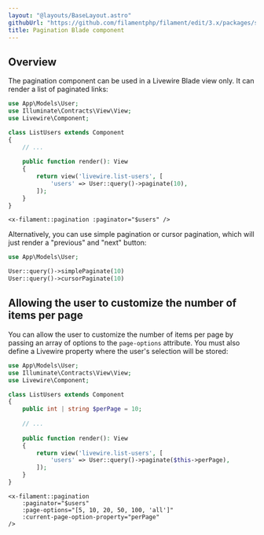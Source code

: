 ```yaml
---
layout: "@layouts/BaseLayout.astro"
githubUrl: "https://github.com/filamentphp/filament/edit/3.x/packages/support/docs/09-blade-components/02-pagination.md"
title: Pagination Blade component
---
```


## Overview

The pagination component can be used in a Livewire Blade view only. It can render a list of paginated links:

```php
use App\Models\User;
use Illuminate\Contracts\View\View;
use Livewire\Component;

class ListUsers extends Component
{
    // ...
    
    public function render(): View
    {
        return view('livewire.list-users', [
            'users' => User::query()->paginate(10),
        ]);
    }
}
```

```blade
<x-filament::pagination :paginator="$users" />
```

Alternatively, you can use simple pagination or cursor pagination, which will just render a "previous" and "next" button:

```php
use App\Models\User;

User::query()->simplePaginate(10)
User::query()->cursorPaginate(10)
```

## Allowing the user to customize the number of items per page

You can allow the user to customize the number of items per page by passing an array of options to the `page-options` attribute. You must also define a Livewire property where the user's selection will be stored:

```php
use App\Models\User;
use Illuminate\Contracts\View\View;
use Livewire\Component;

class ListUsers extends Component
{
    public int | string $perPage = 10;
    
    // ...
    
    public function render(): View
    {
        return view('livewire.list-users', [
            'users' => User::query()->paginate($this->perPage),
        ]);
    }
}
```

```blade
<x-filament::pagination
    :paginator="$users"
    :page-options="[5, 10, 20, 50, 100, 'all']"
    :current-page-option-property="perPage"
/>
```
